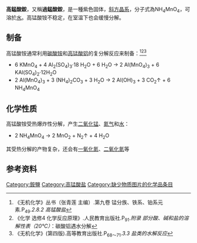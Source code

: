 {{NoteTA
|T=zh-hans:高锰酸铵;zh-tw:過錳酸銨
|1=zh-hans:高锰酸;zh-tw:過錳酸
}}
{{Chembox
|   Name = 高锰酸铵
| verifiedrevid = 399519074
| ImageFile = Ammonium permanganate.png
| ImageSize = 200px
|   IUPACName =Ammonium permanganate
|   OtherNames =过锰酸铵
| Section1 = {{Chembox Identifiers
| CASNo = 13446-10-1
| CASNo_Ref = {{cascite|correct|CAS}}
|    SMILES  =  
|    RTECS  =  
|  ChemSpiderID_Ref  = {{chemspidercite|correct|chemspider}}|  ChemSpiderID  =  55512
|  InChI  =  1/Mn.H3N.4O/h;1H3;;;;/q;;;;;-1/p+1/rMnO4.H3N/c2-1(3,4)5;/h;1H3/q-1;/p+1
|  InChIKey  =  PASCZIGWJWZUOV-AGRLYYGXAH
|  SMILES1  =  [O-][Mn](=O)(=O)=O.[NH4+]
|  StdInChI_Ref  = {{stdinchicite|correct|chemspider}}|  StdInChI  =  1S/Mn.H3N.4O/h;1H3;;;;/q;;;;;-1/p+1
|  StdInChIKey_Ref  = {{stdinchicite|correct|chemspider}}|  StdInChIKey  =  PASCZIGWJWZUOV-UHFFFAOYSA-O
|  PubChem  =  61604
|  UNNumber  =  3085, 1482
}}
| Section2 = {{Chembox Properties
|   Formula =NH<sub>4</sub>MnO<sub>4</sub>  
|   MolarMass = 
|   Appearance = 紫色[[斜方晶系|斜方晶系]]
|   Density = 2.22
|   Solubility = 8.0 g/100 ml(15 °C)
|   MeltingPt = 70℃(分解)
|   BoilingPt =
|   pKa = 
|   pKb = 
|   Viscosity = 
  }}
| Section3 = {{Chembox Structure
|   MolShape = 
|   Coordination = 
|   CrystalStruct = 
|   Dipole =
  }}
| Section7 = {{Chembox Hazards
|   ExternalMSDS =
|   MainHazards =刺激[[眼睛|眼睛]]、[[鼻子|鼻子]]、[[咽喉|咽喉]]及[[肺|肺]]
|   FlashPt = ?°C
|   RPhrases = 
|   SPhrases = 
  }}
| Section8 = {{Chembox Related
|   OtherAnions =[[高锝酸铵|高锝酸铵]]、[[高铼酸铵|高铼酸铵]]<br />[[高氯酸铵|高氯酸铵]]、[[高溴酸铵|高溴酸铵]]、[[高碘酸铵|高碘酸铵]]
|   OtherCations =[[高锰酸钠|高锰酸钠]]、[[高锰酸钾|高锰酸钾]]、[[高锰酸|高锰酸]]
|   OtherCpds = [[七氧化二锰|七氧化二锰]]、[[锰酸钾|锰酸钾]]
  }}
}}

'''高錳酸銨'''，又稱'''過錳酸銨'''，是一種紫色固体，[[斜方晶系|斜方晶系]]，分子式為NH<sub>4</sub>MnO<sub>4</sub>，可溶於[[水|水]]。高锰酸铵不稳定，在室温下也会缓慢分解。

==制备==
高锰酸铵通常利用[[碳酸铵|碳酸铵]]和[[高锰酸铝|高锰酸铝]]的复分解反应来制备：<ref>《无机化学》丛书（张青莲 主编）.第九卷 锰分族、铁系、铂系元素.P<sub>49</sub>.''2.8.2 高锰酸盐''</ref><ref>《化学 选修4 化学反应原理》.人民教育出版社.P<sub>91</sub>.''附录 部分酸、碱和盐的溶解性表（20℃）''：碳酸铝遇水分解</ref><ref>《无机化学》(第四版).高等教育出版社.P<sub>68～71</sub>.''3.3 盐类的水解反应''</ref>
* 6 KMnO<sub>4</sub> + 4 Al<sub>2</sub>(SO<sub>4</sub>)<sub>3</sub>·18 H<sub>2</sub>O + 6 H<sub>2</sub>O → 2 Al(MnO<sub>4</sub>)<sub>3</sub> + 6 KAl(SO<sub>4</sub>)<sub>2</sub>·12H<sub>2</sub>O
* 2 Al(MnO<sub>4</sub>)<sub>3</sub> + 3 (NH<sub>4</sub>)<sub>2</sub>CO<sub>3</sub> + 3 H<sub>2</sub>O → 2 Al(OH)<sub>3</sub> + 3 CO<sub>2</sub>↑ + 6 NH<sub>4</sub>MnO<sub>4</sub>

==化学性质==
高锰酸铵受热爆炸性分解，产生[[二氧化锰|二氧化锰]]、[[氮气|氮气]]和[[水|水]]：
*2 NH<sub>4</sub>MnO<sub>4</sub> → 2 MnO<sub>2</sub> + N<sub>2</sub>↑ + 4 H<sub>2</sub>O
其受热分解的产物复杂，还会有[[一氧化氮|一氧化氮]]、[[二氧化氮|二氧化氮]]等

==参考资料==
{{reflist}}

{{锰化合物}}
{{铵盐}}

[[Category:銨鹽|Category:銨鹽]]
[[Category:高锰酸盐|Category:高锰酸盐]]
[[Category:缺少物质图片的化学品条目|Category:缺少物质图片的化学品条目]]